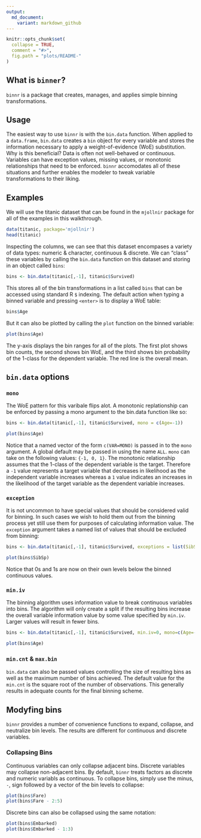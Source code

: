 ```yaml
---
output:
  md_document:
    variant: markdown_github
---
```


<!-- README.md is generated from README.Rmd. Please edit that file -->

```r
knitr::opts_chunk$set(
  collapse = TRUE,
  comment = "#>",
  fig.path = "plots/README-"
)
```

## What is `binner`?
`binnr` is a package that creates, manages, and applies simple binning
transformations.

## Usage
The easiest way to use `binnr` is with the `bin.data` function. When applied to 
a `data.frame`, `bin.data` creates a `bin` object for every variable and stores
the information necessary to apply a weight-of-evidence (WoE) substitution. Why
is this beneficial? Data is often not well-behaved or continuous. Variables can 
have exception values, missing values, or monotonic relationships that need to
be enforced. `binnr` accomodates all of these situations and further enables the
modeler to tweak variable transformations to their liking.

## Examples
We will use the titanic dataset that can be found in the `mjollnir` package for
all of the examples in this walkthrough.

```r
data(titanic, package='mjollnir')
head(titanic)
```

Inspecting the columns, we can see that this dataset encompases a variety
of data types: numeric & character, continuous & discrete. We can "class" these
variables by calling the `bin.data` function on this dataset and storing in
an object called `bins`:

```r
bins <- bin.data(titanic[,-1], titanic$Survived)
```

This stores all of the bin transformations in a list called `bins` that can be
accessed using standard R `$` indexing. The default action when typing a binned
variable and pressing `<enter>` is to display a WoE table:

```r
bins$Age
```

But it can also be plotted by calling the `plot` function on the binned variable:
```r
plot(bins$Age)
```

The y-axis displays the bin ranges for all of the plots. The first plot shows
bin counts, the second shows bin WoE, and the third shows bin probability of the
1-class for the dependent variable. The red line is the overall mean.

## `bin.data` options

### `mono`
The WoE  pattern for this varibale flips alot. A monotonic replationship can be
enforced by passing a mono argument to the bin.data function like so:

```r
bins <- bin.data(titanic[,-1], titanic$Survived, mono = c(Age=-1))
```

```r
plot(bins$Age)
```

Notice that a named vector of the form `c(VAR=MONO)` is passed in to the `mono`
argument. A global default may be passed in using the name `ALL`. `mono` can
take on the following values: `{-1, 0, 1}`. The monotonic relationship assumes
that the 1-class of the dependent variable is the target. Therefore a `-1` value
represents a target variable that decreases in likelihood as the independent
variable increases whereas a `1` value indicates an increases in the likelihood
of the target variable as the dependent variable increases.

### `exception`

It is not uncommon to have special values that should be considered valid for
binning. In such cases we wish to hold them out from the binning process yet
still use them for purposes of calculating information value. The `exception`
argument takes a named list of values that should be excluded from binning:

```r
bins <- bin.data(titanic[,-1], titanic$Survived, exceptions = list(SibSp=c(0,1)))
```
```r
plot(bins$SibSp)
```

Notice that 0s and 1s are now on their own levels below the binned continuous
values. 

### `min.iv`

The binning algorithm uses information value to break continuous variables into 
bins. The algorithm will only create a split if the resulting bins increase the 
overall variable information value by some value specified by `min.iv`. Larger
values will result in fewer bins.

```r
bins <- bin.data(titanic[,-1], titanic$Survived, min.iv=0, mono=c(Age=-1))
```
```r
plot(bins$Age)
```

### `min.cnt` & `max.bin`

`bin.data` can also be passed values controlling the size of resulting bins as
well as the maximum number of bins achieved. The default value for the `min.cnt`
is the square root of the number of observations. This generally results in 
adequate counts for the final binning scheme.

## Modyfing bins

`binnr` provides a number of convenience functions to expand, collapse, and
neutralize bin levels. The results are different for continuous and discrete
variables.

### Collapsing Bins

Continuous variables can only collapse adjacent bins. Discrete variables may
collapse non-adjacent bins. By default, `binnr` treats factors as discrete and
numeric variabls as continuous. To collapse bins, simply use the minus, `-`,
sign followed by a vector of the bin levels to collapse:

```r
plot(bins$Fare)
plot(bins$Fare - 2:5)
```

Discrete bins can also be collapsed using the same notation:

```r
plot(bins$Embarked)
plot(bins$Embarked - 1:3)
```





